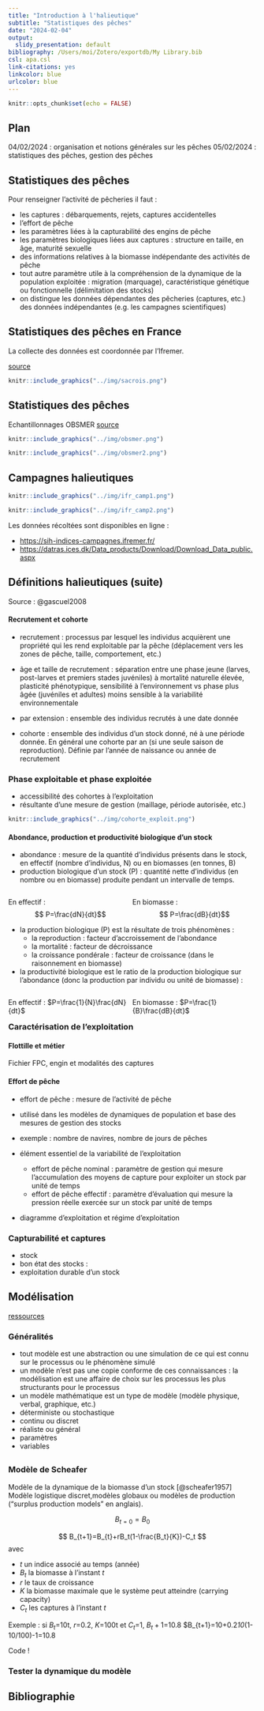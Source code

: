 ```yaml
---
title: "Introduction à l'halieutique"
subtitle: "Statistiques des pêches"
date: "2024-02-04"
output:
  slidy_presentation: default
bibliography: /Users/moi/Zotero/exportdb/My Library.bib
csl: apa.csl
link-citations: yes
linkcolor: blue
urlcolor: blue
---
```


```r
knitr::opts_chunk$set(echo = FALSE)
```

## Plan

04/02/2024 : organisation et notions générales sur les pêches
05/02/2024 : statistiques des pêches, gestion des pêches

## Statistiques des pêches

Pour renseigner l'activité de pêcheries il faut :

- les captures : débarquements, rejets, captures accidentelles 
- l'effort de pêche
- les paramètres liées à la capturabilité des engins de pêche
- les paramètres biologiques liées aux captures : structure en taille, en âge, maturité sexuelle
- des informations relatives à la biomasse indépendante des activités de pêche
- tout autre paramètre utile à la compréhension de la dynamique de la population exploitée : migration (marquage), caractéristique génétique ou fonctionnelle (délimitation des stocks)
- on distingue les données dépendantes des pêcheries (captures, etc.) des données indépendantes (e.g. les campagnes scientifiques) 


## Statistiques des pêches en France

La collecte des données est coordonnée par l'Ifremer.

[source](<sih.ifremer.fr>)

```r
knitr::include_graphics("../img/sacrois.png")
```

## Statistiques des pêches

Echantillonnages OBSMER [source](<sih.ifremer.fr>)

```r
knitr::include_graphics("../img/obsmer.png")
```

```r
knitr::include_graphics("../img/obsmer2.png")
```

## Campagnes halieutiques

```r
knitr::include_graphics("../img/ifr_camp1.png")
```


```r
knitr::include_graphics("../img/ifr_camp2.png")
```

Les données récoltées sont disponibles en ligne : 

- <https://sih-indices-campagnes.ifremer.fr/>
- <https://datras.ices.dk/Data_products/Download/Download_Data_public.aspx>



## Définitions halieutiques (suite)

Source : @gascuel2008
  
#### Recrutement et cohorte

- recrutement : processus par lesquel les individus acquièrent une propriété qui les rend exploitable par la pêche (déplacement vers les zones de pêche, taille, comportement, etc.)
- âge et taille de recrutement : séparation entre une phase jeune (larves, post-larves et premiers stades juvéniles) à mortalité naturelle élevée, plasticité phénotypique, sensibilité à l'environnement vs phase plus âgée (juvéniles et adultes) moins sensible à la variabilité environnementale
- par extension : ensemble des individus recrutés à une date donnée

- cohorte : ensemble des individus d'un stock donné, né à une période donnée. En général une cohorte par an (si une seule saison de reproduction). Définie par l'année de naissance ou année de recrutement

### Phase exploitable et phase exploitée

- accessibilité des cohortes à l'exploitation 
- résultante d'une mesure de gestion (maillage, période autorisée, etc.)

```r
knitr::include_graphics("../img/cohorte_exploit.png")
```

#### Abondance, production et productivité biologique d'un stock

- abondance : mesure de la quantité d'individus présents dans le stock, en effectif (nombre d'individus, N) ou en biomasses (en tonnes, B)
- production biologique d'un stock (P) : quantité nette d'individus (en nombre ou en biomasse) produite pendant un intervalle de temps.

<div class='left' style='float:left;width:50%'>
En effectif : $$ P=\frac{dN}{dt}$$
</div>

<div class='right' style='float:right;width:50%'>
En biomasse : $$ P=\frac{dB}{dt}$$
</div>

- la production biologique (P) est la résultate de trois phénomènes : 
  - la reproduction : facteur d'accroissement de l'abondance
  - la mortalité : facteur de décroissance
  - la croissance pondérale : facteur de croissance (dans le raisonnement en biomasse)

- la productivité biologique est le ratio de la production biologique sur l'abondance (donc la production par individu ou unité de biomasse) :

<div class='left' style='float:left;width:50%'>
En effectif : $P=\frac{1}{N}\frac{dN}{dt}$
</div>

<div class='right' style='float:right;width:50%'>
En biomasse : $P=\frac{1}{B}\frac{dB}{dt}$
</div>

### Caractérisation de l'exploitation

#### Flottille et métier

Fichier FPC, engin et modalités des captures


#### Effort de pêche

- effort de pêche : mesure de l'activité de pêche 
- utilisé dans les modèles de dynamiques de population et base des mesures de gestion des stocks
- exemple : nombre de navires, nombre de jours de pêches
- élément essentiel de la variabilité de l'exploitation

  - effort de pêche nominal : paramètre de gestion qui mesure l'accumulation des moyens de capture pour exploiter un stock par unité de temps
  - effort de pêche effectif : paramètre d'évaluation qui mesure la pression réelle exercée sur un stock par unité de temps

- diagramme d'exploitation et régime d'exploitation


### Capturabilité et captures

- stock
- bon état des stocks : 
- exploitation durable d'un stock

## Modélisation

[ressources](<https://haddonm.github.io/URMQMF/on-modelling.html>)

### Généralités

- tout modèle est une abstraction ou une simulation de ce qui est connu sur le processus ou le phénomène simulé
- un modèle n'est pas une copie conforme de ces connaissances : la modélisation est une affaire de choix sur les processus les plus structurants pour le processus
- un modèle mathématique est un type de modèle (modèle physique, verbal, graphique, etc.)
- déterministe ou stochastique
- continu ou discret
- réaliste ou général
- paramètres
- variables

## 


### Modèle de Scheafer

Modèle de la dynamique de la biomasse d'un stock [@scheafer1957]
Modèle logistique discret,modèles globaux ou modèles de production ("surplus production models" en anglais).


$$
B_{t=0}=B_0
$$

$$
B_{t+1}=B_{t}+rB_t(1-\frac{B_t}{K})-C_t
$$
avec

- $t$ un indice associé au temps (année)
- $B_t$ la biomasse à l'instant $t$
- $r$ le taux de croissance
- $K$ la biomasse maximale que le système peut atteindre (carrying capacity)
- $C_t$ les captures à l'instant $t$

Exemple : si $B_t$=10t, $r$=0.2, $K$=100t et $C_t$=1, $B_t+1$=10.8 
$B_{t+1}=10+0.2*10*(1-10/100)-1=10.8

Code !

### Tester la dynamique du modèle



## Bibliographie
